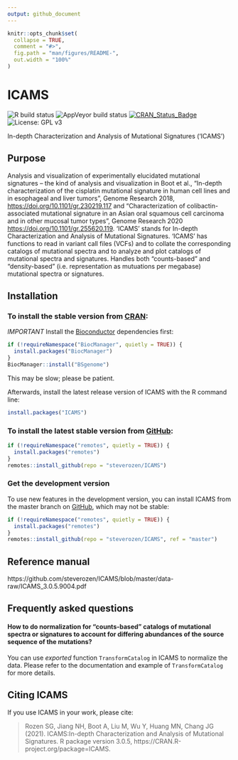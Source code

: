 ```yaml
---
output: github_document
---
```


<!-- README.md is generated from README.Rmd. Please edit that file -->

```r
knitr::opts_chunk$set(
  collapse = TRUE,
  comment = "#>",
  fig.path = "man/figures/README-",
  out.width = "100%"
)
```
# ICAMS

<!-- badges: start -->
   
  ![R build status](https://github.com/steverozen/ICAMS/workflows/R-CMD-check/badge.svg)
  ![AppVeyor build status](https://ci.appveyor.com/api/projects/status/github/steverozen/ICAMS?branch=master&svg=true)
  [![CRAN_Status_Badge](http://www.r-pkg.org/badges/version/ICAMS)](https://cran.r-project.org/package=ICAMS)
  ![License: GPL v3](https://img.shields.io/badge/License-GPLv3-blue.svg)

<!-- badges: end -->

In-depth Characterization and Analysis of Mutational Signatures ('ICAMS')

## Purpose

Analysis and visualization of experimentally elucidated mutational
    signatures -- the kind of analysis and visualization in Boot et al.,
    "In-depth characterization of the cisplatin mutational signature in 
    human cell lines and in esophageal and liver tumors", Genome Research 2018, 
    <https://doi.org/10.1101/gr.230219.117> and
    "Characterization of colibactin-associated mutational signature in an 
    Asian oral squamous cell carcinoma and in other mucosal tumor types",
    Genome Research 2020 <https://doi.org/10.1101/gr.255620.119>.
    'ICAMS' stands for In-depth Characterization 
    and Analysis of Mutational Signatures. 'ICAMS' has functions to read in 
    variant call files (VCFs) and to collate the corresponding catalogs of 
    mutational spectra and to analyze and plot catalogs of mutational spectra
    and signatures. Handles both "counts-based" and "density-based" 
    (i.e. representation as mutuations per megabase) mutational spectra or
    signatures.


## Installation

### To install the stable version from [CRAN](https://CRAN.R-project.org/package=ICAMS):

*IMPORTANT* Install the
[Bioconductor](https://www.bioconductor.org/) dependencies first:

``` r
if (!requireNamespace("BiocManager", quietly = TRUE)) {
  install.packages("BiocManager")
}
BiocManager::install("BSgenome")
```

This may be slow; please be patient.

Afterwards, install the latest release version of ICAMS with the R command line:

``` r
install.packages("ICAMS")
```

### To install the latest stable version from [GitHub](https://github.com/steverozen/ICAMS):

``` r
if (!requireNamespace("remotes", quietly = TRUE)) {
  install.packages("remotes")
}
remotes::install_github(repo = "steverozen/ICAMS")
```

### Get the development version

To use new features in the development version,
you can install ICAMS from the master branch on [GitHub](https://github.com/steverozen/ICAMS/tree/master),
which may not be stable:

``` r
if (!requireNamespace("remotes", quietly = TRUE)) {
  install.packages("remotes")
}
remotes::install_github(repo = "steverozen/ICAMS", ref = "master")
```

## Reference manual

https://github.com/steverozen/ICAMS/blob/master/data-raw/ICAMS_3.0.5.9004.pdf

## Frequently asked questions

#### How to do normalization for "counts-based" catalogs of mutational spectra or signatures to account for differing abundances of the source sequence of the mutations?

You can use *exported* function `TransformCatalog` in ICAMS to normalize the
data. Please refer to the documentation and example of `TransformCatalog` for
more details.

## Citing ICAMS

If you use ICAMS in your work, please cite:

> Rozen SG, Jiang NH, Boot A, Liu M, Wu Y, Huang MN, Chang JG (2021). ICAMS:In-depth Characterization and Analysis of Mutational Signatures. R package version 3.0.5, https://CRAN.R-project.org/package=ICAMS.
